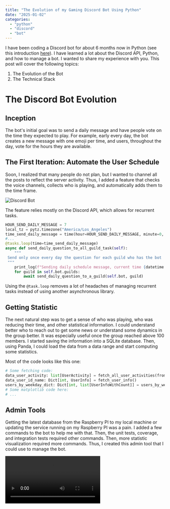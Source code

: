 ```yaml
---
title: "The Evolution of my Gaming Discord Bot Using Python"
date: "2025-01-02"
categories:
  - "python"
  - "discord"
  - "bot"
---
```


I have been coding a Discord bot for about 6 months now in Python (see this introduction [here](./blog/python-discord-bot-introduction)). I have learned a lot about the Discord API, Python, and how to manage a bot. I wanted to share my experience with you. This post will cover the following topics:

1) The Evolution of the Bot
2) The Technical Stack

# The Discord Bot Evolution

## Inception
The bot's initial goal was to send a daily message and have people vote on the time they expected to play. For example, early every day, the bot creates a new message with one emoji per time, and users, throughout the day, vote for the hours they are available. 

## The First Iteration: Automate the User Schedule
Soon, I realized that many people do not plan, but I wanted to channel all the posts to reflect the server activity. Thus, I added a feature that checks the voice channels, collects who is playing, and automatically adds them to the time frame.

![Discord Bot](/images/blog/discord_bot_daily_message.png)

The feature relies mostly on the Discord API, which allows for recurrent tasks.

```python
HOUR_SEND_DAILY_MESSAGE = 7
local_tz = pytz.timezone("America/Los_Angeles")
time_send_daily_message = time(hour=HOUR_SEND_DAILY_MESSAGE, minute=0, second=0, tzinfo=local_tz)
#...
@tasks.loop(time=time_send_daily_message)
async def send_daily_question_to_all_guild_task(self):
    """
 Send only once every day the question for each guild who has the bot
 """
    print_log(f"Sending daily schedule message, current time {datetime.now()}")
    for guild in self.bot.guilds:
        await send_daily_question_to_a_guild(self.bot, guild)
```
Using the `@task.loop` removes a lot of headaches of managing recurrent tasks instead of using another asynchronous library.

## Getting Statistic
The next natural step was to get a sense of who was playing, who was reducing their time, and other statistical information. I could understand better who to reach out to get some news or understand some dynamics in the group better. It was especially useful once the group reached above 100 members. I started saving the information into a SQLite database. Then, using Panda, I could load the data from a data range and start computing some statistics. 

Most of the code looks like this one:

```python
# Some fetching code:
data_user_activity: list[UserActivity] = fetch_all_user_activities(from_day, to_day)
data_user_id_name: Dict[int, UserInfo] = fetch_user_info()
users_by_weekday_dict: Dict[int, list[UserInfoWithCount]] = users_by_weekday(data_user_activity, data_user_id_name)
# Some matplotlib code here:
# ...
```

## Admin Tools
Getting the latest database from the Raspberry PI to my local machine or updating the service running on my Raspberry PI was a pain. I added a few commands to the bot to help me with that. Then, the unit tests, coverage, and integration tests required other commands. Then, more statistic visualization required more commands. Thus, I created this admin tool that I could use to manage the bot.

<video src="/videos/blog/discord_bot_admin_menu.mp4" controls/>

The admin tool relies on a third-party library called `simple_term_menu`. There are many menus available that allow you to dive deep into options. For example, the admin tool starts asking if you are running the command in the Raspberry PI (prod) or in your local machine (dev). Then, the options are different. In production, when updating the code, the admin tool stops the service, fetches the latest code, installs the dependencies, and starts the service again. In development, options for visualization, tests, or fetching the latest production data are all available.

```python
def main():
    """First menu"""
 options = ["[1] Raspberry PI", "[2] Local", "[q] Exit"]
 terminal_menu = TerminalMenu(options, title="Environment", show_shortcut_hints=True)
 menu_entry_index = terminal_menu.show()
    if menu_entry_index == 0:
        raspberry_pi_menu()
    elif menu_entry_index == 1:
        local_menu()
    elif menu_entry_index == 2:
 sys.exit(0)
    main()
``` 

## Voice Message Channel
On my journey of adding features, I wanted to let people know they are not alone when joining a voice channel. There is always a first one to join. I added a feature that the bot would join the voice channel and play a dynamically generated message using the user name and then the schedule. The bot was mentioning out loud who was playing in the current hours, and if no one was, it would say the upcoming hour's schedule. This feature is temporarily disabled as it was making the false impression that a human had joined the channel.

The feature relies on the `gtts` library that converts text to speech. The library is easy to use, and the code looks like this:
```python
# Convert text to speech using gTTS
tts = gTTS(text_message, lang="en")
tts.save("welcome.mp3")

# Connect to the voice channel
if member.guild.voice_client is None:  # Bot isn't already in a channel
 voice_client = await voice_channel.connect()
else:
 voice_client = member.guild.voice_client

# Play the audio
audio_source = Discord.FFmpegPCMAudio("welcome.mp3")
voice_client.play(audio_source)

# Wait for the audio to finish playing
while voice_client.is_playing():
    await discord.utils.sleep_until(datetime.now() + timedelta(seconds=1))

# Disconnect after playing the audio
await voice_client.disconnect()

# Clean up the saved audio file
os.remove("welcome.mp3")
```

The `FFmpegPCMAudio` plays the audio like if the bot was talking into a microphone.

## Organizing Voice Channel
The more people joined, the more organization was required. The game is Siege, and it is a 5v5 game. I added a feature that user, with a command, could set up their account by saying their in-game user name and, using an API on a third-party service, could figure out some statistics about the user, like their maximum rank. Then, the bot can assign a role that opens access to the different voice channels.

The feature relies on a UI, called "View" for Discord. It has a text box for the user to enter their in-game user name and a dropdown to select a time zone.

## Getting Player Statistics
By touching the API, I found out that it could also give information about the matches. However, the API was not free and required special permission, which was denied (I suspect my bot is too little). I had to rely on the website and scrap the data. I could re-use the session by connecting once and directly accessing the data via a REST API. Then, by hooking the voice channel event, I can see if a user is leaving. In that case, I wait a few minutes to ensure the latest data is available and query the website. I get the last 12 hours' match data and create an aggregation.

![Discord Bot Gaming Session](/images/blog/discord_bot_user_gaming_session.png)

The feature is one of the more popular ones, as it gives a quick overview of everyone's performance without having to leave the server.

Technically, it was challenging because of the many security steps in place to avoid having people scrape. I have contacted the API owner, but the communication was very broken, and I received a denial without any explanation. So, upon disconnect, I accumulate people's names. That is a good way to get a list instead of going one by one since we need to actually open a browser. And the website detects a headless browser. Thus, we need a real browser! So, on the disconnect event, the user id is persisted in the memory cache. Then, a Discord task that runs every 5 minutes check if there is any user to query. The task opens a browser and does its job. Using Python context manager, the code is clean:

```python
try:
    with BrowserContextManager() as context:
        for user in users:
            try:
 matches: List[UserMatchInfo] = context.download_matches(user.user_info.ubisoft_username_active) # <------ HERE it downloads the data
 all_users_matches.append(UserWithUserMatchInfo(user, matches))
                if len(users) > 1:
                    await asyncio.sleep(random.uniform(0.5, 2))  # Sleep 0.5 to 2 seconds between each request
            except Exception as e:
                print_error_log(
                    f"post_queued_user_stats: Error getting the user ({user.user_info.display_name}) stats from R6 tracker: {e}"
                )
                continue  # Skip to the next user
except Exception as e:
    print_error_log(f"post_queued_user_stats: Error opening the browser context: {e}")
```

The `BrowserContextManager` uses `selenium` and with `xvfb` open Chrome. The code works locally (WSL on Windows) and on the Raspberry PI.

```python
def _config_browser(self) -> None:
    """Configure the browser for headers and to receive a cookie to call future API endpoints"""
 options = uc.ChromeOptions()
 options.add_argument("--no-sandbox")
 options.add_argument("--disable-dev-shm-usage")
 options.add_argument("--disable-blink-features=AutomationControlled")
 options.add_argument("--disable-gpu")
 options.add_argument("--start-maximized")
 options.add_argument("--disable-extensions")
 options.add_argument("--disable-background-networking")
 options.add_argument("--disable-sync")
 options.add_argument(
        "user-agent=Mozilla/5.0 (Windows NT 10.0; Win64; x64) AppleWebKit/537.36 (KHTML, like Gecko) Chrome/96.0.4664.93 Safari/537.36"
    )

 environment_var = os.getenv("ENV")

    if environment_var == "prod":
 options.binary_location = "/usr/bin/chromium-browser"
 driver_path = "/usr/bin/chromedriver"
        self.driver = uc.Chrome(options=options, driver_executable_path=driver_path)
    else:
 service = Service()
 options.binary_location = "/usr/bin/google-chrome"
 options = webdriver.ChromeOptions()
        self.driver = webdriver.Chrome(service=service, options=options)
    print_log(f"_config_browser: Using binary location: {options.binary_location}")
``` 

The `download_match` uses `BeautifulSoup` to parse the data using the REST API endpoint while the configuration method uses `selenium` to open the browser and connect to the login page to get a proper session.

## Asking for Teammate and Information
The usage of `@here` is not recommended as the community grows as it spams everyone. I added a command where it looks at who is in the voice channel and calculates the number of people needed (e.g., if two people are in the voice, the command will ask for three). Another command was introduced, which gives the timezone of the users in the voice channel, which helps determine the best host.

## Auto-Requesting Teammate
I noticed that Discord shows the game you are playing but also provides some additional details, like if you are in a game or in the main menu. So, the bot can capture the change of event and, with a state machine, figure out if the group is missing a teammate and ready for a new match. The bot will then ask for a teammate only if needed, allowing the user to not have to ask for a teammate.

## Tournament
One member wanted to create a 1-1 tournament. I added a tournament command to create, join, and report a loss. The bot randomly assigns people in a single elimination bracket. Upon reporting a loss, the bot figures out the tournament and match of the user and adjusts the bracket.

<video src="/videos/blog/discord_bot_tournament_creation_report_lost.mp4" controls/>

The most technical aspect was to generate the bracket image. I used `pillow` to draw the bracket. The code is quite simple compared to my first attempt using `matplotlib`.

# Conclusion
I have a lot of fun using Python and the Discord API. The more I use the bot, the more I find ways to improve it. Being a user helps, receiving feedback helps, and seeing the excitement of the user when a new feature is added is motivating. 